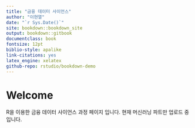 ```yaml
--- 
title: "금융 데이터 사이언스"
author: "이현열"
date: "`r Sys.Date()`"
site: bookdown::bookdown_site
output: bookdown::gitbook
documentclass: book
fontsize: 12pt
biblio-style: apalike
link-citations: yes
latex_engine: xelatex
github-repo: rstudio/bookdown-demo
---
```


# Welcome {-}

R을 이용한 금융 데이터 사이언스 과정 페이지 입니다.
현재 머신러닝 파트만 업로드 중입니다.
